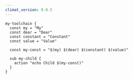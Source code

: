```yaml
---
climat_version: 0.0.5
---
```

```clidsl title="interpolation.cli"
my-toolchain {
  const my = "My"
  const dear = "Dear"
  const constant = "Constant"
  const value = "Value"

  const my-const = "$(my) $(dear) $(constant) $(value)"
  
  sub my-child {
    action "echo Child $(my-const)"
  }
}
```
